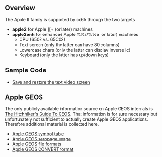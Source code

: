 == Overview ==

The Apple II family is supported by cc65 through the two targets

* '''apple2''' for Apple ][+ (or later) machines
* '''apple2enh''' for enhanced Apple %%//%%e (or later) machines
** CPU (6502 vs. 65C02)
** Text screen (only the latter can have 80 columns)
** Lowercase chars (only the latter can display inverse lc)
** Keyboard (only the latter has up/down keys)

== Sample Code ==

* [[Apple II Screen|Save and restore the text video screen]]

== Apple GEOS ==

The only publicly available information source on Apple GEOS internals is [http://lyonlabs.org/commodore/onrequest/geos-manuals/The_Hitchhikers_Guide_to_GEOS.pdf The Hitchhiker's Guide To GEOS]. That information is for sure necessary but unfortunately not sufficient to actually create Apple GEOS applications. Therefore additional material is collected here.

* [[Apple GEOS symbol table]]
* [[Apple GEOS zeropage usage]]
* [[Apple GEOS file formats]]
* [[Apple GEOS CONVERT format]]
